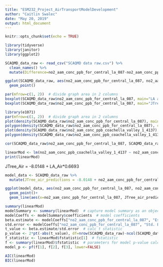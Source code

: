 ---
title: "ESM232_Project_AirTransportModelDevelopment"
author: "Caitlin Swalec"
date: "May 20, 2019"
output: html_document
---

```{r setup, include=FALSE}
knitr::opts_chunk$set(echo = TRUE)
```

```{r}
library(tidyverse)
library(janitor)
library(ggplot2)
```


```{r}
SCAQMD_data_raw <- read_csv("SCAQMD data raw.csv") %>% 
  clean_names() %>% 
  mutate(Difference=no2_aam_conc_ppb_for_central_la_087-no2_aam_conc_ppb_coachella_valley_1_4137)
```

```{r}
ggplot(SCAQMD_data_raw, aes(no2_aam_conc_ppb_for_central_la_087, no2_aam_conc_ppb_coachella_valley_1_4137)) +
  geom_point()
```

```{r}
par(mfrow=c(1, 2))  # divide graph area in 2 columns
boxplot(SCAQMD_data_raw$no2_aam_conc_ppb_for_central_la_087, main="LA air", sub=paste("Outlier rows: ", boxplot.stats(SCAQMD_data_raw$no2_aam_conc_ppb_for_central_la_087)$out))  # box plot for LA
boxplot(SCAQMD_data_raw$no2_aam_conc_ppb_for_central_la_087, main="JTree air", sub=paste("Outlier rows: ", boxplot.stats(SCAQMD_data_raw$no2_aam_conc_ppb_coachella_valley_1_4137)$out))  # box plot for Jtree
```

```{r}
library(e1071)
par(mfrow=c(1, 2))  # divide graph area in 2 columns
plot(density(SCAQMD_data_raw$no2_aam_conc_ppb_for_central_la_087), main="Density Plot: LA air", ylab="Frequency", sub=paste("Skewness:", round(e1071::skewness(SCAQMD_data_raw$no2_aam_conc_ppb_for_central_la_087), 2)))  # density plot for LA air
polygon(density(SCAQMD_data_raw$no2_aam_conc_ppb_for_central_la_087), col="red")
plot(density(SCAQMD_data_raw$no2_aam_conc_ppb_coachella_valley_1_4137), main="Density Plot: JTree air", ylab="Frequency", sub=paste("Skewness:", round(e1071::skewness(SCAQMD_data_raw$no2_aam_conc_ppb_coachella_valley_1_4137), 2)))  # density plot for JTree air
polygon(density(SCAQMD_data_raw$no2_aam_conc_ppb_coachella_valley_1_4137), col="red")
```

```{r}
cor(SCAQMD_data_raw$no2_aam_conc_ppb_for_central_la_087, SCAQMD_data_raw$no2_aam_conc_ppb_coachella_valley_1_4137)
```

```{r}
linearMod <- lm(no2_aam_conc_ppb_coachella_valley_1_4137 ~ no2_aam_conc_ppb_for_central_la_087, data=SCAQMD_data_raw)  # build linear regression model on full data
print(linearMod)
```

JTree_Air = -8.0148 + LA_Air*0.6693
```{r}
model_data <- SCAQMD_data_raw %>% 
  mutate(JTree_air_predictions = -8.0148 + no2_aam_conc_ppb_for_central_la_087*0.6693)
```


```{r}
ggplot(model_data, aes(no2_aam_conc_ppb_for_central_la_087, no2_aam_conc_ppb_coachella_valley_1_4137)) +
  geom_point()+
  geom_line(aes(x=no2_aam_conc_ppb_for_central_la_087, JTree_air_predictions))
```


```{r}
summary(linearMod)
modelSummary <- summary(linearMod)  # capture model summary as an object
modelCoeffs <- modelSummary$coefficients  # model coefficients
beta.estimate <- modelCoeffs["no2_aam_conc_ppb_for_central_la_087", "Estimate"]  # get beta estimate for LA air
std.error <- modelCoeffs["no2_aam_conc_ppb_for_central_la_087", "Std. Error"]  # get std.error for LA air
t_value <- beta.estimate/std.error  # calc t statistic
p_value <- 2*pt(-abs(t_value), df=nrow(SCAQMD_data_raw)-ncol(SCAQMD_data_raw))  # calc p Value
f_statistic <- linearMod$fstatistic[1]  # fstatistic
f <- summary(linearMod)$fstatistic  # parameters for model p-value calc
model_p <- pf(f[1], f[2], f[3], lower=FALSE)

AIC(linearMod)  
BIC(linearMod)  
```

